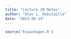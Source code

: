```yaml
---
title: "Lecture 20 Notes"
author: "Alec L. Robitaille"
date: "2023-05-14"
---
```


```r
source('R/packages.R')
```
